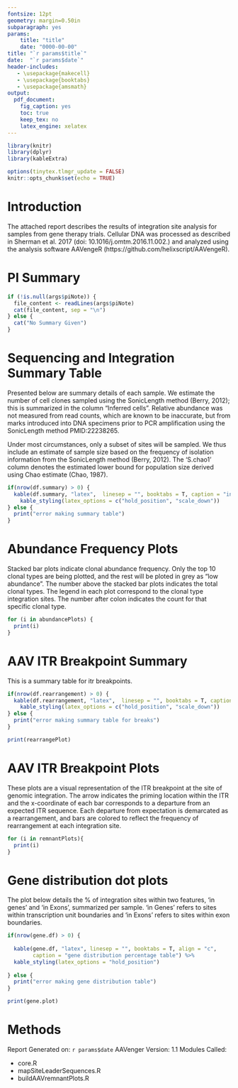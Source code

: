 ```yaml
---
fontsize: 12pt
geometry: margin=0.50in
subparagraph: yes
params:
    title: "title"
    date: "0000-00-00"
title: "`r params$title`"
date:  "`r params$date`"
header-includes:
   - \usepackage{makecell}
   - \usepackage{booktabs}
   - \usepackage{amsmath}
output: 
  pdf_document:
    fig_caption: yes
    toc: true
    keep_tex: no
    latex_engine: xelatex
---
```


```r
library(knitr)
library(dplyr)
library(kableExtra)

options(tinytex.tlmgr_update = FALSE)
knitr::opts_chunk$set(echo = TRUE)
```

\newpage

# Introduction

The attached report describes the results of integration site analysis for samples from gene therapy trials. Cellular DNA was processed as described in Sherman et al. 2017 (doi: 10.1016/j.omtm.2016.11.002.) and analyzed using the analysis software AAVengeR (https://github.com/helixscript/AAVengeR). 

# PI Summary

```r

if (!is.null(args$piNote)) {
  file_content <- readLines(args$piNote)
  cat(file_content, sep = "\n")
} else {
  cat("No Summary Given")
}

```

\newpage

# Sequencing and Integration Summary Table

Presented below are summary details of each sample. We estimate the number of cell clones sampled using the SonicLength method (Berry, 2012); this is summarized in the column “Inferred cells”. Relative abundance was not measured from read counts, which are known to be inaccurate, but
from marks introduced into DNA specimens prior to PCR amplification using the SonicLength method
PMID:22238265.

Under most circumstances, only a subset of sites will be sampled. We thus include an estimate of sample size based on the frequency of isolation information from the SonicLength method (Berry, 2012). The ‘S.chao1’ column denotes the estimated lower bound for population size derived using Chao estimate (Chao, 1987).

```r
if(nrow(df.summary) > 0) {
  kable(df.summary, "latex",  linesep = "", booktabs = T, caption = "integration summary table") %>%
    kable_styling(latex_options = c("hold_position", "scale_down"))
} else {
  print("error making summary table")
}
```

\newpage

# Abundance Frequency Plots

Stacked bar plots indicate clonal abundance frequency. Only the top 10 clonal types are being plotted, and the rest will be ploted in grey as "low abundance". The number above the stacked bar plots indicates the total clonal types. The legend in each plot correspond to the clonal type integration sites. The number after colon indicates the count for that specific clonal type.

```r


for (i in abundancePlots) {
  print(i)
}

```

\newpage

# AAV ITR Breakpoint Summary

This is a summary table for itr breakpoints. 

```r
if(nrow(df.rearrangement) > 0) {
  kable(df.rearrangement, "latex",  linesep = "", booktabs = T, caption = "Rearrangement Summary Table") %>%
    kable_styling(latex_options = c("hold_position", "scale_down"))
} else {
  print("error making summary table for breaks")
}
```

```r

print(rearrangePlot)

```

\newpage

# AAV ITR Breakpoint Plots

These plots are a visual representation of the ITR breakpoint at the site of genomic integration. The arrow indicates the priming location within the ITR and the x-coordinate of each bar corresponds to a departure from an expected ITR sequence. Each departure from expectation is demarcated as a rearrangement, and bars are colored to reflect the frequency of rearrangement at each integration site. 

```r
 
for (i in remnantPlots){ 
  print(i)
}

```

\newpage

# Gene distribution dot plots

The plot below details the % of integration sites within two features, 'in genes' and 'in Exons', summarized per sample. 'in Genes' refers to sites within transcription unit boundaries and 'in Exons' refers to sites within exon boundaries. 

```r
if(nrow(gene.df) > 0) {
  
  kable(gene.df, "latex", linesep = "", booktabs = T, align = "c", 
        caption = "gene distribution percentage table") %>%
  kable_styling(latex_options = "hold_position")
  
} else {
  print("error making gene distribution table")
}
```

```r

print(gene.plot)

```

\clearpage
\newpage

# Methods

Report Generated on: `r params$date` \newline AAVenger Version: 1.1 \newline 
\newline 
Modules Called: 

* core.R  
* mapSiteLeaderSequences.R  
* buildAAVremnantPlots.R  

